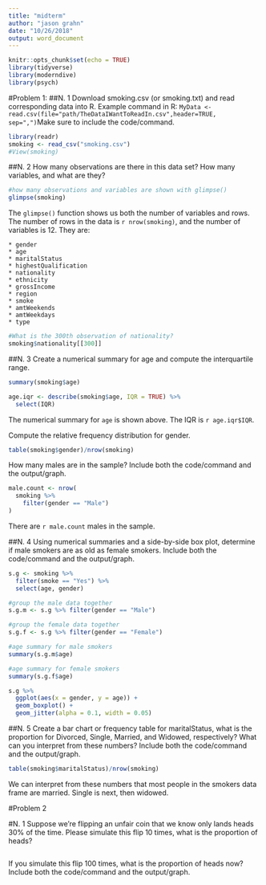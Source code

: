 ```yaml
---
title: "midterm"
author: "jason grahn"
date: "10/26/2018"
output: word_document
---
```


```r
knitr::opts_chunk$set(echo = TRUE)
library(tidyverse)
library(moderndive)
library(psych)
```

#Problem 1:
##N. 1 
Download smoking.csv (or smoking.txt) and read corresponding data into R. Example command in R: `MyData <- read.csv(file="path/TheDataIWantToReadIn.csv",header=TRUE, sep=",")`Make sure to include the code/command.

```r
library(readr)
smoking <- read_csv("smoking.csv")
#View(smoking)
```

##N. 2 
How many observations are there in this data set? 
How many variables, and what are they? 

```r
#how many observations and variables are shown with glimpse()
glimpse(smoking)
```

The `glimpse()` function shows us both the number of variables and rows. The number of rows in the data is `r nrow(smoking)`, and the number of variables is 12. They are:
    
    * gender
    * age
    * maritalStatus
    * highestQualification
    * nationality
    * ethnicity
    * grossIncome
    * region
    * smoke
    * amtWeekends
    * amtWeekdays
    * type

```r
#What is the 300th observation of nationality?
smoking$nationality[[300]]
```

##N. 3 
Create a numerical summary for age and compute the interquartile range. 
```r
summary(smoking$age)

age.iqr <- describe(smoking$age, IQR = TRUE) %>% 
  select(IQR)
```

The numerical summary for `age` is shown above. The IQR is `r age.iqr$IQR`.

Compute the relative frequency distribution for gender. 
```r
table(smoking$gender)/nrow(smoking)
```

How many males are in the sample? Include both the code/command and the output/graph.
```r
male.count <- nrow(
  smoking %>% 
    filter(gender == "Male")
)
```

There are `r male.count` males in the sample. 

##N. 4
Using numerical summaries and a side-by-side box plot, determine if male smokers are as old as female smokers. Include both the code/command and the output/graph.

```r
s.g <- smoking %>% 
  filter(smoke == "Yes") %>% 
  select(age, gender)

#group the male data together
s.g.m <- s.g %>% filter(gender == "Male")

#group the female data together
s.g.f <- s.g %>% filter(gender == "Female")
```

```r
#age summary for male smokers
summary(s.g.m$age)
```

```r
#age summary for female smokers
summary(s.g.f$age)
```

```r
s.g %>% 
  ggplot(aes(x = gender, y = age)) + 
  geom_boxplot() +
  geom_jitter(alpha = 0.1, width = 0.05)
```

##N. 5
Create a bar chart or frequency table for maritalStatus, what is the proportion for Divorced, Single, Married, and Widowed, respectively? What can you interpret from these numbers? Include both the code/command and the output/graph.

```r
table(smoking$maritalStatus)/nrow(smoking) 
```

We can interpret from these numbers that most people in the smokers data frame are married. Single is next, then widowed. 

#Problem 2

#N. 1
Suppose we’re flipping an unfair coin that we know only lands heads 30% of the time. Please simulate this flip 10 times, what is the proportion of heads? 
```r

```

If you simulate this flip 100 times, what is the proportion of heads now? Include both the code/command and the output/graph.